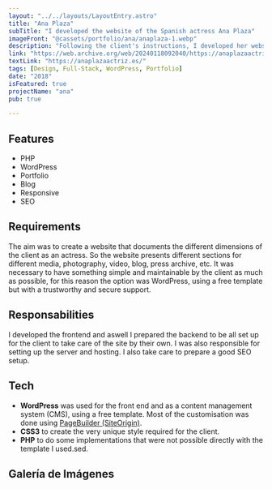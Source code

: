 ```yaml
---
layout: "../../layouts/LayoutEntry.astro"
title: "Ana Plaza"
subTitle: "I developed the website of the Spanish actress Ana Plaza"
imageFront: "@cassets/portfolio/ana/anaplaza-1.webp"
description: "Following the client's instructions, I developed her website to be used as a portfolio as well as a space to promote her work."
link: "https://web.archive.org/web/20240118092040/https://anaplazaactriz.es/"
textLink: "https://anaplazaactriz.es/"
tags: [Design, Full-Stack, WordPress, Portfolio]
date: "2018"
isFeatured: true
projectName: "ana"
pub: true

---
```


## Features

- PHP
- WordPress
- Portfolio
- Blog
- Responsive
- SEO

## Requirements

The aim was to create a website that documents the different dimensions of the client as an actress. So the website presents different sections for different media, photography, video, blog, press archive, etc.
It was necessary to have something simple and maintainable by the client as much as possible, for this reason the option was WordPress, using a free template but with a trustworthy and secure support.

## Responsabilities

I developed the frontend and aswell I prepared the backend to be all set up for the client to take care of the site by their own. I was also responsible for setting up the server and hosting. I also take care to prepare a good SEO setup.

## Tech

- **WordPress** was used for the front end and as a content management system (CMS), using a free template. Most of the customisation was done using [PageBuilder (SiteOrigin)](https://siteorigin.com/page-builder/).
- **CSS3** to create the very unique style required for the client.
- **PHP** to do some implementations that were not possible directly with the template I used.sed.

## Galería de Imágenes
